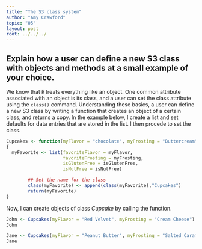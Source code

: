 ```yaml
---
title: "The S3 class system"
author: "Amy Crawford"
topic: "05"
layout: post
root: ../../../
---
```


## Explain how a user can define a new S3 class with objects and methods at a small example of your choice. 
We know that `R` treats everything like an object. One common attribute associated with an object is its class, and a user can set the class attribute using the `class()` command. Understanding these basics, a user can define a new S3 class by writing a function that creates an object of a certain class, and returns a copy.
In the example below, I create a list and set defaults for data entries that are stored in the list. I then procede to set the class.
```r
Cupcakes <- function(myFlavor = "chocolate", myFrosting = "Buttercream", isGlutenFree = FALSE, isNutFree = TRUE)
{
  myFavorite <- list(favoriteFlavor = myFlavor,
                     favoriteFrosting = myFrosting,
                     isGlutenFree = isGlutenFree,
                     isNutFree = isNutFree)

        ## Set the name for the class
        class(myFavorite) <- append(class(myFavorite),"Cupcakes")
        return(myFavorite)
}
```
Now, I can create objects of class _Cupcake_ by calling the function.


```r
John <- Cupcakes(myFlavor = "Red Velvet", myFrosting = "Cream Cheese")
John
```

```r
Jane <- Cupcakes(myFlavor = "Peanut Butter", myFrosting = "Salted Caramel", isNutFree = "No - Includes Peanuts")
Jane
```
